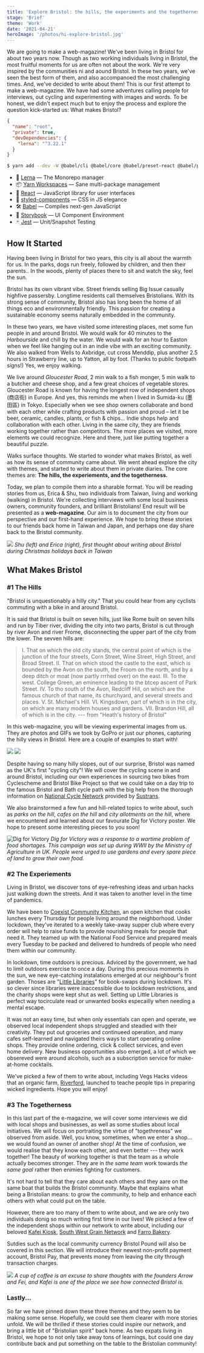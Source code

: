 ```yaml
---
title: 'Explore Bristol: the hills, the experiments and the togetherness'
stage: 'Brief'
theme: 'Work'
date: '2021-04-21'
heroImage: '/photos/hi-explore-bristol.jpg'
---
```

We are going to make a web-magazine!
We've been living in Bristol for about two years now. Though as two working individuals living in Bristol, the most fruitful moments for us are often not about the work. We're very inspired by the communities ni and aound Bristol. In these two years, we've seen the best form of them, and also accompanoed the most challenging times. And, we've decided to write about them!
This is our first attempt to make a web-magazine. We have had some adventures calling people for interviews, out cycling and experimenting with images and words. To be honest, we didn't expect much but to enjoy the process and explore the question kick-started us: What makes Bristol?

```json:package.json
{
  "name": "root",
  "private": true,
  "devDependencies": {
    "lerna": "^3.22.1"
  }
}
```

```bash
$ yarn add --dev -W @babel/cli @babel/core @babel/preset-react @babel/preset-env babel-core@7.0.0-bridge.0 babel-loader babel-plugin-styled-components webpack
```


- 🐉 [Lerna](https://lerna.js.org/) — The Monorepo manager
- 📦 [Yarn Workspaces](https://yarnpkg.com/lang/en/docs/workspaces/) — Sane multi-package management
- 🚀 [React](https://reactjs.org/) — JavaScript library for user interfaces
- 💅 [styled-components](https://www.styled-components.com/) — CSS in JS elegance
- 🛠 [Babel](https://babeljs.io/) — Compiles next-gen JavaScript
- 📖 [Storybook](https://storybook.js.org/) — UI Component Environment
- 🃏 [Jest](https://jestjs.io/) — Unit/Snapshot Testing

## How It Started
Having been living in Bristol for two years, this city is all about the warmth for us. In the parks, dogs run freely, followed by children, and then their parents.. In the woods, plenty of places there to sit and watch the sky, feel the sun. 

Bristol has its own vibrant vibe. Street friends selling Big Issue casually highfive passersby. Longtime residents call themselves Bristolians. With its  strong sense of community, Bristol also has long been the home of all things eco and environmentally friendly. This passion for creating a sustainable economy seems naturally embedded in the community.

In these two years, we have visited some interesting places, met some fun people in and around Bristol.  We would walk for 40 minutes to the *Harbourside* and chill by the water. We would walk for an hour to Easton when we feel like hanging out in an indie vibe with an exciting community. We also walked from Wells to Axbridge, cut cross Menddip, plus another 2.5 hours in Strawberry line, up to Yatton, all by foot. (Thanks to public footpath signs!) Yes, we enjoy walking.

We live around *Gloucester Road*, 2 min walk to a fish monger, 5 min walk to a butcher and cheese shop, and a few great choices of vegetable stores. Gloucester Road is known for having the longest row of independent shops (商店街) in Europe. And yes, this reminds me when I lived in Sumida-ku (墨田區) in Tokyo. Especially when we see shop owners collaborate and bond with each other while crafting products with passion and proud – let it be beer, ceramic, candles, plants, or fish & chips... Indie shops help and collaboration with each other. Living in the same city, they are friends working together rather than competitors. The more places we visited, more elements we could recognize. Here and there, just like putting together a beautiful puzzle.

Walks surface thoughts. We started to wonder what makes Bristol, as well as how its sense of community came about. We went ahead explore the city with themes, and started to write about them in private diaries. The core themes are: **The hills, the experiements, and the togetherness.**

Today, we plan to compile them into a sharable format. You will be reading stories from us, Erica & Shu, two individuals from Taiwan, living and working (walking) in Bristol. We're collecting interviews with some local business owners, community founders, and brilliant Bristolians! End result will be presented as a **web-magazine**. Our aim is to document the city from our perspective and our first-hand experience. We hope to bring these stories to our friends back home in Taiwan and Japan, and perhaps one day share back to the Bristol community.

![](https://i.imgur.com/F4vucFX.jpg=x300)
*Shu (left) and Erica (right), first thought about writing about Bristol during Christmas holidays back in Taiwan*

## What Makes Bristol

### #1 The Hills
"Bristol is unquestionably a hilly city." That you could hear from any cyclists commuting with a bike in and around Bristol. 

It is said that Bristol is built on seven hills, just like Rome built on seven hills and run by Tiber river, dividing the city into two parts, Bristol is cut through by river Avon and river Frome, disconnecting the upper part of the city from the lower. The sevven hills are: 

> I. That on which the old city stands, the central point of which is the junction of the four streets, Corn Street, Wine Street, High Street, and Broad Street. II. That on which stood the castle to the east, which is bounded by the Avon on the south, the Froom on the north, and by a deep ditch or moat (now partly rrrhed over) on the east. III. To the west. College Green, an eminence leading to the btcep ascent of Park Street. IV. To tho south of the Avon, Redcliff Hill, on which are the famous church of that name, its churchyard, and several streets and places. V. St. Michael's Hill. VI. Kingsdown, part of which is in the city, on which are many modern houses and gardens. VII. Brandon Hill, all of which is in the city. --- from "Heath's history of Bristol"

In this web-magazine, you will be viewing experimental images from us. They are photos and GIFs we took by GoPro or just our phones, capturing the hilly views in Bristol. Here are a couple of examples to start with!

![](https://i.imgur.com/PjIF9oQ.png=x300)
![](https://i.imgur.com/FnDXWtm.png=x300)

Despite having so many hilly slopes, out of our surprise, Bristol was named as the UK's first "cycling city"! We will cover the cycling scene in and around Bristol, including our own experiences in sourcing two bikes from Cyclescheme and Bristol Bike Project so that we could take on a day trip to the famous Bristol and Bath cycle path with the big help from the thorough information on [National Cycle Network](https://www.sustrans.org.uk/national-cycle-network/) provided by [Sustrans](https://www.sustrans.org.uk). 

We also brainstormed a few fun and hill-related topics to write about, such as *parks on the hill*, *cafes on the hill* and *city allotments on the hill*, where we encountered and learned about our favourate Dig for Victory poster. We hope to present some interesting pieces to you soon!

![Dig for Victory](https://i.imgur.com/2aH6ojb.png=x300)
*Dig for Victory was a response to a wartime problem of food shortages. 
This campaign was set up during WWII by the Ministry of Agriculture in UK.  People were urged to use gardens and every spare piece of land to grow their own food.*




### #2 The Experiements

Living in Bristol, we discover tons of eye-refreshing ideas and urban hacks just walking down the streets. And it was taken to another level in the time of pandemics.

We have been to [Coexist Community Kitchen](https://www.coexistcommunitykitchen.org), an open kitchen that cooks lunches every Thursday for people living around the neighborhood. Under lockdown, they've iterated to a weekly take-away supper club where every order will help to raise funds to provide nourishing meals for people that need it. They teamed up with the National Food Service and prepared meals every Tuesday to be packed and delivered to hundreds of people who need them within our community.

In lockdown, time outdoors is precious. Adviced by the government, we had to limit outdoors exercise to once a day. During this precious moments in the sun, we new eye-catching instalations emerged at our neighbour's front garden. Thoses are "[Little Libraries](https://epigram.org.uk/2021/02/19/untitled-110/)" for book-swaps during lockdown. It's so clever since libraries were inaccessible due to lockdown restrictions, and the charity shops were kept shut as well. Setting up Little Libraries is perfect way tocirculate read or unwanted books especailly when needing a mental escape.

 It was not an easy time, but when only essentials can open and operate, we observed local independent shops struggled and steadied with their creativity. They put out groceries and continueed operation, and many cafes self-learned and navigated theirs ways to start operating online shops. They provide online ordering, click & collect services, and even home delivery. New business opportunities also emerged, a lot of which we obsereved were around alcohols, such as a subscription service for make-at-home cocktails. 

We've picked a few of them to write about, including Vegs Hacks videos that an organic farm, [Riverford](http://riverford.co.uk), launched to teache people tips in preparing wicked ingredients. Hope you will enjoy!



### #3 The Togetherness
In this last part of the e-magazine, we will cover some interviews we did with local shops and businesses, as well as some studies about local initiatives. We will focus on portraiting the virtue of "togethreness" we observed from aside. Well, you know, sometimes, when we enter a shop... we would found an owner of another shop! At the time of confusion, we would realise that they know each other, and even better --- they work together! The beauty of working together is that the team as a whole actually becomes stronger. They are in *the same team* work towards *the same goal* rather then enimies fighting for customers. 

It's not hard to tell that they care about each others and they aare on the same boat that builds the Bristol community. Maybe that explains what being a Bristolian means: to grow the community, to help and enhance each others with what could put on the table. 

However, there are too many of them to write about, and we are only two individuals donig so much writing first time in our lives! We picked a few of the independent shops within our network to write about, including our beloved [Kafei Kiosk](https://www.instagram.com/kafeibristol/?hl=en), [South West Grain Network](https://www.instagram.com/swgrainnetwork/?hl=en-gb) and [Farro Bakery](https://farro.co.uk).

Sutdies such as the local community currency Bristol Pound will also be covered in this section. We will introduce their newest non-profit payment account, Bristol Pay, that prevents money from leaving the city through transaction charges.

![](https://i.imgur.com/wKKuIWG.png)
*A cup of coffee is an excuse to share thoughts with the founders Arrow and Fei, and Kafei is one of the place we see how connected Bristol is.*

### Lastly...
So far we have pinned down these three themes and they seem to be making some sense. Hopefully, we could see them clearer with more stories unfold. We will be thrilled if these stories could inspire our network, and bring a little bit of "Bristolian spirit" back home. As two expats living in Bristol, we hope to not only take away tons of learnings, but could one day contribute back and put something on the table to the Bristolian community!


